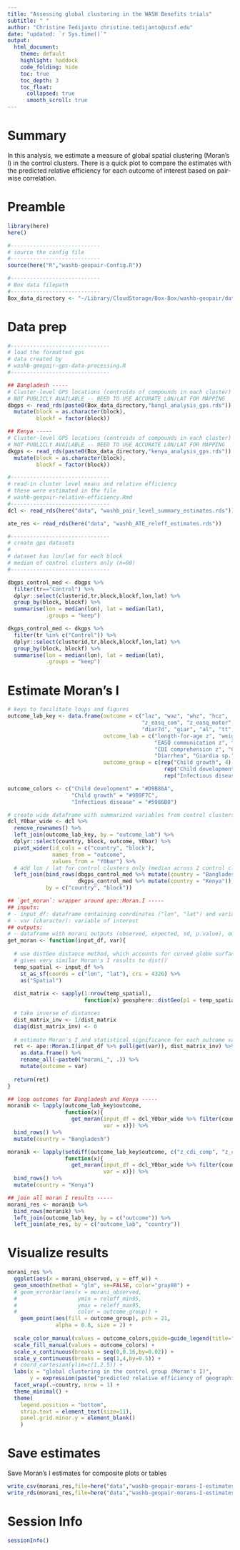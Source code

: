 ```yaml
---
title: "Assessing global clustering in the WASH Benefits trials"
subtitle: " "
author: "Christine Tedijanto christine.tedijanto@ucsf.edu"
date: "updated: `r Sys.time()`"
output: 
  html_document:
    theme: default
    highlight: haddock
    code_folding: hide
    toc: true
    toc_depth: 3
    toc_float:
      collapsed: true
      smooth_scroll: true
---
```


# Summary

In this analysis, we estimate a measure of global spatial clustering (Moran's I) in the control clusters. There is a quick plot to compare the estimates with the predicted relative efficiency for each outcome of interest based on pair-wise correlation.

# Preamble

```r
library(here)
here()

#----------------------------
# source the config file
#----------------------------
source(here("R","washb-geopair-Config.R"))

#----------------------------
# Box data filepath
#----------------------------
Box_data_directory <- "~/Library/CloudStorage/Box-Box/washb-geopair/data/final/"
```

# Data prep

```r
#-------------------------------
# load the formatted gps
# data created by
# washb-geopair-gps-data-processing.R
#-------------------------------

## Bangladesh -----
# Cluster-level GPS locations (centroids of compounds in each cluster)
# NOT PUBLICLY AVAILABLE -- NEED TO USE ACCURATE LON/LAT FOR MAPPING
dbgps <- read_rds(paste0(Box_data_directory,"bangl_analysis_gps.rds")) %>%
  mutate(block = as.character(block),
         blockf = factor(block))

## Kenya -----
# Cluster-level GPS locations (centroids of compounds in each cluster)
# NOT PUBLICLY AVAILABLE -- NEED TO USE ACCURATE LON/LAT FOR MAPPING
dkgps <- read_rds(paste0(Box_data_directory,"kenya_analysis_gps.rds")) %>%
  mutate(block = as.character(block),
         blockf = factor(block))
```

```r
#-------------------------------
# read-in cluster level means and relative efficiency
# these were estimated in the file
# washb-geopair-relative-efficiency.Rmd
#-------------------------------
dcl <- read_rds(here("data", "washb_pair_level_summary_estimates.rds")) 

ate_res <- read_rds(here("data", "washb_ATE_releff_estimates.rds"))
```

```r
#-------------------------------
# create gps datasets
# 
# dataset has lon/lat for each block
# median of control clusters only (n=90)
#-------------------------------

dbgps_control_med <- dbgps %>%
  filter(tr=="Control") %>%
  dplyr::select(clusterid,tr,block,blockf,lon,lat) %>% 
  group_by(block, blockf) %>%
  summarise(lon = median(lon), lat = median(lat),
            .groups = "keep")

dkgps_control_med <- dkgps %>%
  filter(tr %in% c("Control")) %>%
  dplyr::select(clusterid,tr,block,blockf,lon,lat) %>% 
  group_by(block, blockf) %>%
  summarise(lon = median(lon), lat = median(lat),
            .groups = "keep")
```

# Estimate Moran's I

```r
# keys to facilitate loops and figures
outcome_lab_key <- data.frame(outcome = c("laz", "waz", "whz", "hcz",
                                          "z_easq_com", "z_easq_motor", "z_easq_pers", "z_cdi_comp", "z_cdi_expr",
                                          "diar7d", "giar", "al", "tt", "hw"),
                              outcome_lab = c("length-for-age z", "weight-for-age z", "weight-for-height z", "head circumference z",
                                              "EASQ communication z", "EASQ gross motor z", "EASQ personal-social z",
                                              "CDI comprehension z", "CDI expression z",
                                              "Diarrhea", "Giardia sp.", "Ascaris sp.", "Trichuris sp.", "Hookworm"),
                              outcome_group = c(rep("Child growth", 4),
                                                 rep("Child development", 5),
                                                 rep("Infectious disease", 5)))

outcome_colors <- c("Child development" = "#D9B86A",
                    "Child growth" = "#9B9F7C",
                    "Infectious disease" = "#5986B0")
```

```r
# create wide dataframe with summarized variables from control clusters for each block
dcl_Y0bar_wide <- dcl %>% 
  remove_rownames() %>%
  left_join(outcome_lab_key, by = "outcome_lab") %>% 
  dplyr::select(country, block, outcome, Y0bar) %>% 
  pivot_wider(id_cols = c("country", "block"),
              names_from = "outcome",
              values_from = "Y0bar") %>%
  # add lon / lat for control clusters only (median across 2 control clusters in each block)
  left_join(bind_rows(dbgps_control_med %>% mutate(country = "Bangladesh"),
                      dkgps_control_med %>% mutate(country = "Kenya")),
            by = c("country", "block"))
```

```r
## `get_moran`: wrapper around ape::Moran.I -----
## inputs:
# - input_df: dataframe containing coordinates ("lon", "lat") and variable of interest
# - var (character): variable of interest
## outputs:
# - dataframe with morani outputs (observed, expected, sd, p.value), outcome, and country
get_moran <- function(input_df, var){
  
  # use distGeo distance method, which accounts for curved globe surface
  # gives very similar Moran's I results to dist()
  temp_spatial <- input_df %>%
    st_as_sf(coords = c("lon", "lat"), crs = 4326) %>%
    as("Spatial")
  
  dist_matrix <- sapply(1:nrow(temp_spatial),
                        function(x) geosphere::distGeo(p1 = temp_spatial, p2 = temp_spatial[x,]))

  # take inverse of distances
  dist_matrix_inv <- 1/dist_matrix
  diag(dist_matrix_inv) <- 0
  
  # estimate Moran's I and statistical significance for each outcome variable 
  ret <- ape::Moran.I(input_df %>% pull(get(var)), dist_matrix_inv) %>% 
    as.data.frame() %>%
    rename_all(~paste0("morani_", .)) %>% 
    mutate(outcome = var)
  
  return(ret)
}

## loop outcomes for Bangladesh and Kenya -----
moranib <- lapply(outcome_lab_key$outcome,
                  function(x){
                    get_moran(input_df = dcl_Y0bar_wide %>% filter(country == "Bangladesh"),
                              var = x)}) %>% 
  bind_rows() %>% 
  mutate(country = "Bangladesh")

moranik <- lapply(setdiff(outcome_lab_key$outcome, c("z_cdi_comp", "z_cdi_expr")),
                  function(x){
                    get_moran(input_df = dcl_Y0bar_wide %>% filter(country == "Kenya"),
                              var = x)}) %>% 
  bind_rows() %>% 
  mutate(country = "Kenya")

## join all moran I results -----
morani_res <- moranib %>% 
  bind_rows(moranik) %>% 
  left_join(outcome_lab_key, by = c("outcome")) %>% 
  left_join(ate_res, by = c("outcome_lab", "country"))
```

# Visualize results

```r
morani_res %>%
  ggplot(aes(x = morani_observed, y = eff_w)) +
  geom_smooth(method = "glm", se=FALSE, color="gray80") +
  # geom_errorbar(aes(x = morani_observed,
  #                   ymin = releff_min95,
  #                   ymax = releff_max95,
  #                   color = outcome_group)) +
    geom_point(aes(fill = outcome_group), pch = 21,
               alpha = 0.8, size = 2) +
  
  scale_color_manual(values = outcome_colors,guide=guide_legend(title="outcome group:")) +
  scale_fill_manual(values = outcome_colors) +
  scale_x_continuous(breaks = seq(0,0.16,by=0.02)) + 
  scale_y_continuous(breaks = seq(1,4,by=0.5)) + 
  # coord_cartesian(ylim=c(1,2.5)) +
  labs(x = "global clustering in the control group (Moran's I)", 
       y = expression(paste("predicted relative efficiency of geographic pair-matching, (1-",italic(r),")")^-1)) +
  facet_wrap(.~country, nrow = 1) +
  theme_minimal() +
  theme(
    legend.position = "bottom",
    strip.text = element_text(size=11),
    panel.grid.minor.y = element_blank()
    )
```

# Save estimates

Save Moran's I estimates for composite plots or tables

```r
write_csv(morani_res,file=here("data","washb-geopair-morans-I-estimates.csv"))
write_rds(morani_res,file=here("data","washb-geopair-morans-I-estimates.rds"))

```

# Session Info

```r
sessionInfo()
```

